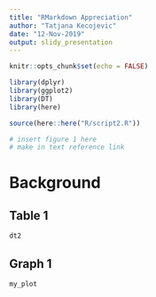 ```yaml
---
title: "RMarkdown Appreciation"
author: "Tatjana Kecojevic"
date: "12-Nov-2019"
output: slidy_presentation
---
```


```r
knitr::opts_chunk$set(echo = FALSE)
```

```r
library(dplyr)
library(ggplot2)
library(DT)
library(here)
```

```r
source(here::here("R/script2.R"))
```

```r
# insert figure 1 here
# make in text reference link
```

# Background

## Table 1

```r
dt2
```

## Graph 1

```r
my_plot
```
